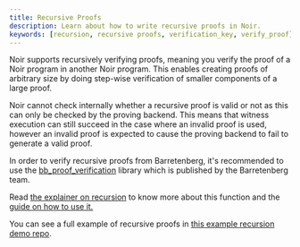 ```yaml
---
title: Recursive Proofs
description: Learn about how to write recursive proofs in Noir.
keywords: [recursion, recursive proofs, verification_key, verify_proof]
---
```



Noir supports recursively verifying proofs, meaning you verify the proof of a Noir program in another Noir program. This enables creating proofs of arbitrary size by doing step-wise verification of smaller components of a large proof.

Noir cannot check internally whether a recursive proof is valid or not as this can only be checked by the proving backend. This means that witness execution can still succeed in the case where an invalid proof is used, however an invalid proof is expected to cause the proving backend to fail to generate a valid proof. 

In order to verify recursive proofs from Barretenberg, it's recommended to use the [bb_proof_verification](https://github.com/AztecProtocol/aztec-packages/tree/next/barretenberg/noir/bb_proof_verification) library which is published by the Barretenberg team.

<BlackBoxInfo to="black_box_fns"/>

Read [the explainer on recursion](../../explainers/explainer-recursion.md) to know more about this function and the [guide on how to use it.](../../how_to/how-to-recursion.md)

You can see a full example of recursive proofs in [this example recursion demo repo](https://github.com/noir-lang/noir-examples/tree/master/recursion).
